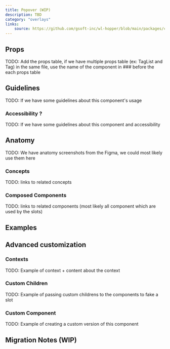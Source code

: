 ```yaml
---
title: Popover (WIP)
description: TBD
category: "overlays"
links:
    source: https://github.com/gsoft-inc/wl-hopper/blob/main/packages/components/src/overlays/src/Popover.tsx
---
```


## Props

TODO: Add the props table, if we have multiple props table (ex: TagList and Tag) in the same file,  use the name of the component in ### before the each props table

## Guidelines

TODO: If we have some guidelines about this component's usage

### Accessibility ?

TODO: If we have some guidelines about this component and accessibility

## Anatomy

TODO: We have anatomy screenshots from the Figma, we could most likely use them here

### Concepts

TODO: links to related concepts

### Composed Components

TODO: links to related components (most likely all component which are used by the slots)

## Examples

## Advanced customization

### Contexts
TODO: Example of context + content about the context

### Custom Children

TODO: Example of passing custom childrens to the components to fake a slot

### Custom Component

TODO: Example of creating a custom version of this component

## Migration Notes (WIP)
